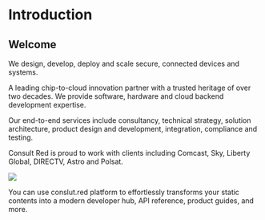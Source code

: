 # Introduction

## Welcome

We design, develop, deploy and scale secure, connected devices and systems.

A leading chip-to-cloud innovation partner with a trusted heritage of over two decades. We provide software, hardware and cloud backend development expertise.

Our end-to-end services include consultancy, technical strategy, solution architecture, product design and development, integration, compliance and testing.

Consult Red is proud to work with clients including Comcast, Sky, Liberty Global, DIRECTV, Astro and Polsat.


<Frame width="auto" height="auto" >
  <img src="../docs_image/career.jpg" />
</Frame>

<Tip title="What you can do">You can use conslut.red platform to effortlessly transforms your static contents into a modern developer hub, API reference, product guides, and more.</Tip>
